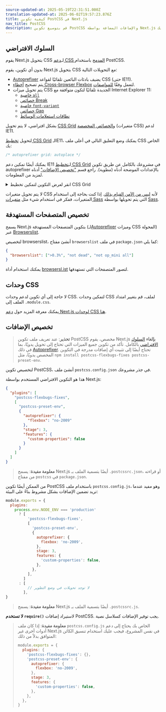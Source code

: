 ```yaml
---
source-updated-at: 2025-05-19T22:31:51.000Z
translation-updated-at: 2025-06-02T19:57:23.876Z
title: كيفية تكوين PostCSS في Next.js
nav_title: PostCSS
description: قم بتوسيع تكوين PostCSS والإضافات المضافة بواسطة Next.js باستخدام التكوين الخاص بك.
---
```


## السلوك الافتراضي

يقوم Next.js بتحويل CSS لـ[دعم CSS المدمج](/docs/app/getting-started/css) باستخدام PostCSS.

بدون أي تكوين، يقوم Next.js بتحويل CSS مع التحويلات التالية:

- [Autoprefixer](https://github.com/postcss/autoprefixer) يضيف بادئات البائعين تلقائيًا لقواعد CSS (حتى IE11).
- يتم تصحيح [أخطاء Cross-browser Flexbox](https://github.com/philipwalton/flexbugs) لتعمل وفقًا [للمواصفات](https://www.w3.org/TR/css-flexbox-1/).
- يتم تحويل ميزات CSS الجديدة تلقائيًا لتكون متوافقة مع Internet Explorer 11:
  - [خاصية `all`](https://developer.mozilla.org/docs/Web/CSS/all)
  - [خصائص Break](https://developer.mozilla.org/docs/Web/CSS/break-after)
  - [خاصية `font-variant`](https://developer.mozilla.org/docs/Web/CSS/font-variant)
  - [خصائص Gap](https://developer.mozilla.org/docs/Web/CSS/gap)
  - [نطاقات استعلامات الوسائط](https://developer.mozilla.org/docs/Web/CSS/Media_Queries/Using_media_queries#Syntax_improvements_in_Level_4)

بشكل افتراضي، لا يتم تحويل [CSS Grid](https://www.w3.org/TR/css-grid-1/) و[الخصائص المخصصة](https://developer.mozilla.org/docs/Web/CSS/var) (متغيرات CSS) لدعم IE11.

لتحويل [تخطيط CSS Grid](https://developer.mozilla.org/docs/Web/CSS/grid) لـIE11، يمكنك وضع التعليق التالي في أعلى ملف CSS الخاص بك:

```css
/* autoprefixer grid: autoplace */
```

يمكنك أيضًا تمكين دعم IE11 لـ[تخطيط CSS Grid](https://developer.mozilla.org/docs/Web/CSS/grid)
في مشروعك بالكامل عن طريق تكوين autoprefixer بالإعدادات الموضحة أدناه (مطوية).
راجع قسم ["تخصيص الإضافات"](#customizing-plugins) أدناه لمزيد من المعلومات.

<details>
  <summary>انقر لعرض التكوين لتمكين تخطيط CSS Grid</summary>

```json filename="postcss.config.json"
{
  "plugins": [
    "postcss-flexbugs-fixes",
    [
      "postcss-preset-env",
      {
        "autoprefixer": {
          "flexbox": "no-2009",
          "grid": "autoplace"
        },
        "stage": 3,
        "features": {
          "custom-properties": false
        }
      }
    ]
  ]
}
```

</details>

لا يتم تحويل متغيرات CSS لأنه [ليس من الآمن القيام بذلك](https://github.com/MadLittleMods/postcss-css-variables#caveats).
إذا كنت بحاجة إلى استخدام المتغيرات، ففكر في استخدام شيء مثل [متغيرات Sass](https://sass-lang.com/documentation/variables) التي يتم تحويلها بواسطة [Sass](https://sass-lang.com/).

## تخصيص المتصفحات المستهدفة

يسمح Next.js بتكوين المتصفحات المستهدفة (لـ[Autoprefixer](https://github.com/postcss/autoprefixer) وميزات CSS المحولة) عبر [Browserslist](https://github.com/browserslist/browserslist).

لتخصيص browserslist، أنشئ مفتاح `browserslist` في ملف `package.json` كما يلي:

```json filename="package.json"
{
  "browserslist": [">0.3%", "not dead", "not op_mini all"]
}
```

يمكنك استخدام أداة [browsersl.ist](https://browsersl.ist/?q=%3E0.3%25%2C+not+ie+11%2C+not+dead%2C+not+op_mini+all) لتصور المتصفحات التي تستهدفها.

## وحدات CSS

لا حاجة إلى أي تكوين لدعم وحدات CSS. لتمكين وحدات CSS لملف، قم بتغيير امتداد الملف إلى `.module.css`.

يمكنك معرفة المزيد حول [دعم Next.js لوحدات CSS هنا](/docs/app/getting-started/css).

## تخصيص الإضافات

> **تحذير**: عند تعريف ملف تكوين PostCSS مخصص، يقوم Next.js **بإلغاء** [السلوك الافتراضي](#default-behavior) بالكامل.
> تأكد من تكوين جميع الميزات التي تحتاج إلى تحويل يدويًا، بما في ذلك [Autoprefixer](https://github.com/postcss/autoprefixer).
> تحتاج أيضًا إلى تثبيت أي إضافات مدرجة في التكوين المخصص يدويًا، مثل `npm install postcss-flexbugs-fixes postcss-preset-env`.

لتخصيص تكوين PostCSS، أنشئ ملف `postcss.config.json` في جذر مشروعك.

هذا هو التكوين الافتراضي المستخدم بواسطة Next.js:

```json filename="postcss.config.json"
{
  "plugins": [
    "postcss-flexbugs-fixes",
    [
      "postcss-preset-env",
      {
        "autoprefixer": {
          "flexbox": "no-2009"
        },
        "stage": 3,
        "features": {
          "custom-properties": false
        }
      }
    ]
  ]
}
```

> **معلومة مفيدة**: يسمح Next.js أيضًا بتسمية الملف بـ `.postcssrc.json`، أو قراءته من مفتاح `postcss` في `package.json`.

من الممكن أيضًا تكوين PostCSS باستخدام ملف `postcss.config.js`، وهو مفيد عندما تريد تضمين الإضافات بشكل مشروط بناءً على البيئة:

```js filename="postcss.config.js"
module.exports = {
  plugins:
    process.env.NODE_ENV === 'production'
      ? [
          'postcss-flexbugs-fixes',
          [
            'postcss-preset-env',
            {
              autoprefixer: {
                flexbox: 'no-2009',
              },
              stage: 3,
              features: {
                'custom-properties': false,
              },
            },
          ],
        ]
      : [
          // لا توجد تحويلات في وضع التطوير
        ],
}
```

> **معلومة مفيدة**: يسمح Next.js أيضًا بتسمية الملف بـ `.postcssrc.js`.

**لا تستخدم `require()`** لاستيراد إضافات PostCSS. يجب توفير الإضافات كسلاسل نصية.

> **معلومة مفيدة**: إذا كان ملف `postcss.config.js` الخاص بك يحتاج إلى دعم أدوات أخرى غير Next.js في نفس المشروع، فيجب عليك استخدام تنسيق الكائن المتوافق بدلاً من ذلك:
>
> ```js
> module.exports = {
>   plugins: {
>     'postcss-flexbugs-fixes': {},
>     'postcss-preset-env': {
>       autoprefixer: {
>         flexbox: 'no-2009',
>       },
>       stage: 3,
>       features: {
>         'custom-properties': false,
>       },
>     },
>   },
> }
> ```